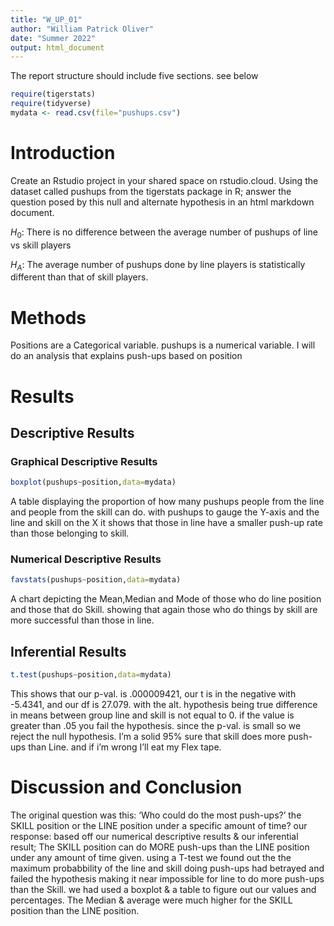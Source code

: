 ```yaml
---
title: "W_UP_01"
author: "William Patrick Oliver"
date: "Summer 2022"
output: html_document
---
```




The report structure should include five sections.  see below



```r
require(tigerstats)
require(tidyverse)
mydata <- read.csv(file="pushups.csv")
```

# Introduction

<!--In this section you explain what you are trying to show. Where did the data come from? What is the research or other question you are trying to answer?!-->

Create an Rstudio project in your shared space on rstudio.cloud.  Using the dataset called pushups from the tigerstats package in R; answer the question posed by this null and alternate hypothesis in an html markdown document.

$H_0$: There is no difference between the average number of pushups of line vs skill players

$H_A$: The average number of pushups done by line players is statistically different than that of skill players.

# Methods

<!--Decide on your methods: use "variable analysis" or other appropriate descriptors. Make sure to choose at least one graphical method and at least one numerical method.!-->

Positions are a Categorical variable. pushups is a numerical variable. I will do an analysis that explains push-ups based on position



# Results

<!--Divide this section into two sub-sections: One for your descriptive results and one for your inferential results.!-->

## Descriptive Results

### Graphical Descriptive Results


<!--Graphical results here. Make sure to show your code. Provide appropriate labels for axes, giving units if possible, and provide a good title for the graph, too. Use the graphical results to describe the patterns if any that exist in the data as focused toward the research question!-->
```r
boxplot(pushups~position,data=mydata)
```


A table displaying the proportion of how many pushups people from the line and people from the skill can do. with pushups to gauge the Y-axis and the line and skill on the X it shows that those in line have a smaller push-up rate than those belonging to skill.


### Numerical Descriptive Results

<!--Numerical results go here. Use the numerical results to describe the patterns if any that exist in the data as focused toward the research question!-->
```r
favstats(pushups~position,data=mydata)
```


A chart depicting the Mean,Median and Mode of those who do line position and those that do Skill. showing that again those who do things by skill are more successful than those in line.


## Inferential Results

<!--State hypothesis clearly. Make sure your discussion of the inferential test covers all the aspects that the test output produces, such as test statistic, p-value etc. Make a decision about the null hypothesis, explain the assumptions on which the selected test/procedure was based, and why the chosen procedure satisfys the assumptions and is appropriate to answer the research question!-->
```r
t.test(pushups~position,data=mydata)
```
This shows that our p-val. is .000009421, our t is in the negative with -5.4341, and our df is 27.079. with the alt. hypothesis being true difference in means between group line and skill is not equal to 0. if the value is greater than .05 you fail the hypothesis. since the p-val. is small so we reject the null hypothesis. I'm a solid 95% sure that skill does more push-ups than Line. and if i'm wrong I'll eat my Flex tape.


# Discussion and Conclusion

<!--Discussion and conclusion here. If you found a relationship be sure to consider whether the relationship occurs because one of the variavbles causes the other, or whether they perhasps are related for some other reason. Watch the chapter 6 videos from the GeorgeTown videos collection.!-->

The original question was this: 'Who could do the most push-ups?' the SKILL position or the LINE position under a specific amount of time? our response: based off our numerical descriptive results & our inferential result; The SKILL position can do MORE push-ups than the LINE position under any amount of time given. using a T-test we found out the the maximum probabbility of the line and skill doing push-ups had betrayed and failed the hypothesis making it near impossible for line to do more push-ups than the Skill. we had used a boxplot & a table to figure out our values and percentages. The Median & average were much higher for the SKILL position than the LINE position.